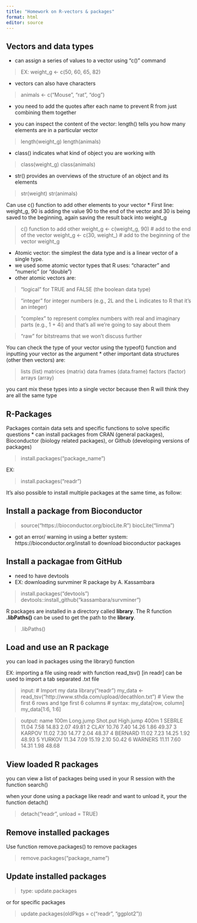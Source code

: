 ```yaml
---
title: "Homework on R-vectors & packages"
format: html
editor: source
---
```


## Vectors and data types 

*   can assign a series of values to a vector using "c()" command

> EX: weight_g <- c(50, 60, 65, 82)

*   vectors can also have characters

> animals <- c("Mouse", "rat", "dog")

*   you need to add the quotes after each name to prevent R from just combining them together

*   you can inspect the content of the vector: length() tells you how many elements are in a particular vector

>length(weight_g)
>length(animals)

*   class() indicates what kind of object you are working with

>class(weight_g)
>class(animals)

*   str() provides an overviews of the structure of an object and its elements 

>str(weight)
>str(animals)

Can use c() function to add other elements to your vector 
*   First line: weight_g, 90 is adding the value 90 to the end of the vector and 30 is being saved to the beginning, again saving the result back into weight_g


> c() function to add other 
> weight_g <- c(weight_g, 90) # add to the end of the vector
> weight_g <- c(30, weight_) # add to the beginning of the vector
> weight_g 

*   Atomic vector: the simplest the data type and is a linear vector of a single type.
*   we used some atomic vector types that R uses: "character" and "numeric" (or "double")
*   other atomic vectors are:

>"logical" for TRUE and FALSE (the boolean data type)

>"integer" for integer numbers (e.g., 2L and the L indicates to R that it's an integer)

>"complex" to represent complex numbers with real and imaginary parts (e.g., 1 + 4i) and that’s all we’re going to say about them

>"raw" for bitstreams that we won’t discuss further

You can check the type of your vector using the typeof() function and inputting your vector as the argument
*   other important data structures (other then vectors) are:

> lists (list)
> matrices (matrix)
> data frames (data.frame)
> factors (factor)
> arrays (array)

you cant mix these types into a single vector because then R will think they are all the same type 

## R-Packages 

Packages contain data sets and specific functions to solve specific questions
*   can install packages from CRAN (general packages), Bioconductor (biology related packages), or Github (developing versions of packages)

> install.packages("package_name")

EX:

> install.packages("readr")

It’s also possible to install multiple packages at the same time, as follow:

## Install a package from Bioconductor 

>source("https://bioconductor.org/biocLite.R")
biocLite("limma")

*   got an error/ warning in using a better system: https://bioconductor.org/install to download bioconductor packages


## Install a packagae from GitHub
*   need to have devtools
*   EX: downloading survminer R package by A. Kassambara

> install.packages("devtools")
devtools::install_github("kassambara/survminer")

R packages are installed in a directory called **library**. The R function **.libPaths()** can be used to get the path to the **library**.

>.libPaths()

## Load and use an R package

you can load in packages using the library() function

EX: importing a file using readr with function read_tsv() [in readr] can be used to import a tab separated .txt file

>input: 
# Import my data
library("readr")
my_data <- read_tsv("http://www.sthda.com/upload/decathlon.txt")
# View the first 6 rows and tge first 6 columns
# syntax: my_data[row, column]
my_data[1:6, 1:6]

>output:
     name  100m Long.jump Shot.put High.jump  400m
1  SEBRLE 11.04      7.58    14.83      2.07 49.81
2    CLAY 10.76      7.40    14.26      1.86 49.37
3  KARPOV 11.02      7.30    14.77      2.04 48.37
4 BERNARD 11.02      7.23    14.25      1.92 48.93
5  YURKOV 11.34      7.09    15.19      2.10 50.42
6 WARNERS 11.11      7.60    14.31      1.98 48.68

## View loaded R packages

you can view a list of packages being used in your R session with the function search()

when your done using a package like readr and want to unload it, your the function detach()

> detach("readr", unload = TRUE)

## Remove installed packages

Use function remove.packages() to remove packages

> remove.packages("package_name")

## Update installed packages

>type: update.packages

or for specific packages

> update.packages(oldPkgs = c("readr", "ggplot2"))